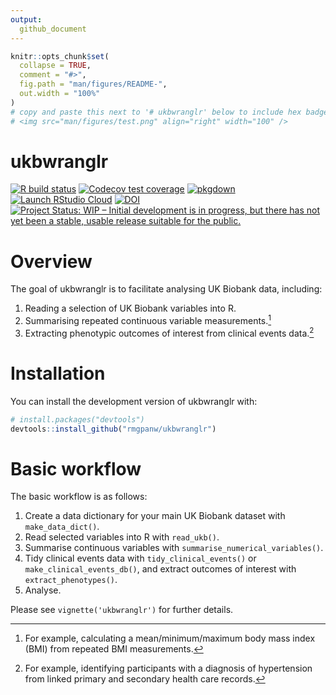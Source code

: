 ```yaml
---
output: 
  github_document
---
```


<!-- README.md is generated from README.Rmd. Please edit that file -->

```r
knitr::opts_chunk$set(
  collapse = TRUE,
  comment = "#>",
  fig.path = "man/figures/README-",
  out.width = "100%"
)
# copy and paste this next to '# ukbwranglr' below to include hex badge
# <img src="man/figures/test.png" align="right" width="100" />
```

# ukbwranglr

<!-- badges: start -->

[![R build status](https://github.com/rmgpanw/ukbwranglr/workflows/R-CMD-check/badge.svg)](https://github.com/rmgpanw/ukbwranglr/actions) [![Codecov test coverage](https://codecov.io/gh/rmgpanw/ukbwranglr/branch/main/graph/badge.svg)](https://codecov.io/gh/rmgpanw/ukbwranglr?branch=main) [![pkgdown](https://github.com/rmgpanw/ukbwranglr/workflows/pkgdown/badge.svg)](https://github.com/rmgpanw/ukbwranglr/actions) [![Launch RStudio Cloud](https://img.shields.io/badge/RStudio-Cloud-blue)](https://rstudio.cloud/project/2528744) [![DOI](https://zenodo.org/badge/308650225.svg)](https://zenodo.org/badge/latestdoi/308650225) [![Project Status: WIP – Initial development is in progress, but there has not yet been a stable, usable release suitable for the public.](https://www.repostatus.org/badges/latest/wip.svg)](https://www.repostatus.org/#wip)

<!-- badges: end -->

# Overview

The goal of ukbwranglr is to facilitate analysing UK Biobank data, including:

1.  Reading a selection of UK Biobank variables into R.
2.  Summarising repeated continuous variable measurements.[^1]
3.  Extracting phenotypic outcomes of interest from clinical events data.[^2]

[^1]: For example, calculating a mean/minimum/maximum body mass index (BMI) from repeated BMI measurements.

[^2]: For example, identifying participants with a diagnosis of hypertension from linked primary and secondary health care records.

# Installation

You can install the development version of ukbwranglr with:

```r
# install.packages("devtools")
devtools::install_github("rmgpanw/ukbwranglr")
```

# Basic workflow

The basic workflow is as follows:

1.  Create a data dictionary for your main UK Biobank dataset with `make_data_dict()`.
2.  Read selected variables into R with `read_ukb()`.
3.  Summarise continuous variables with `summarise_numerical_variables()`.
4.  Tidy clinical events data with `tidy_clinical_events()` or `make_clinical_events_db()`, and extract outcomes of interest with `extract_phenotypes()`.
5.  Analyse.

Please see `vignette('ukbwranglr')` for further details.
